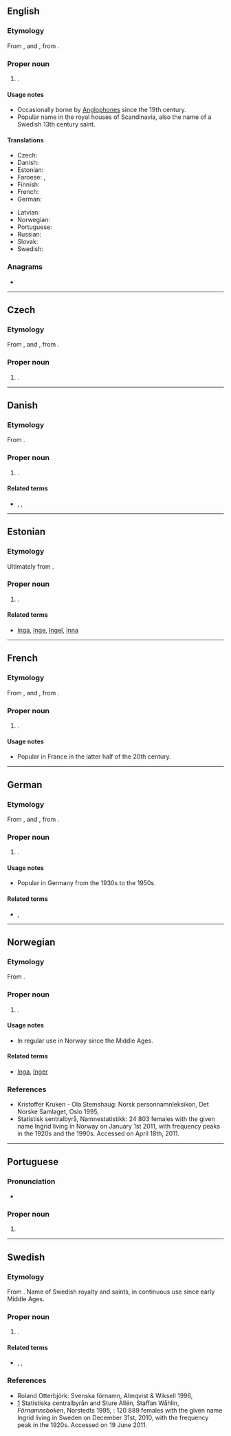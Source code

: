 {{also|Ingrið}}
==English==
{{wikipedia|Ingrid (given name)|lang=en}}

===Etymology===
From {{etyl|sv|en}}, {{etyl|no|en}} and {{etyl|da|en}} {{m|sv|Ingrid}}, from {{etyl|non|en}} {{m|non|Ingiríðr}}.

===Proper noun===
{{en-proper noun}}

# {{given name|female|from=Germanic languages}}.

====Usage notes====
* Occasionally borne by [[Anglophone]]s since the 19th century.
* Popular name in the royal houses of Scandinavia, also the name of a Swedish 13th century saint.

====Translations====
{{trans-top|female given name}}
* Czech: {{t+|cs|Ingrid|f}}
* Danish: {{t|da|Ingrid}}
* Estonian: {{t|et|Ingrid}}
* Faroese: {{t|fo|Ingirið|f}}, {{t|fo|Ingrið|f}}
* Finnish: {{t+|fi|Inkeri}}
* French: {{t+|fr|Ingrid}}
* German: {{t+|de|Ingrid}}
{{trans-mid}}
* Latvian: {{t|lv|Ingrīda|f}}
* Norwegian: {{t+|no|Ingrid}}
* Portuguese: {{t+|pt|Ingrid}}
* Russian: {{t|ru|И́нгрид|f}}
* Slovak: {{t|sk|Ingrid|f}}
* Swedish: {{t+|sv|Ingrid}}
{{trans-bottom}}

===Anagrams===
* {{anagrams|en|Riding|riding}}

----

==Czech==
{{wikipedia|lang=cs}}

===Etymology===
From {{etyl|sv|cs}}, {{etyl|no|cs}} and {{etyl|da|cs}} {{m|sv|Ingrid}}, from {{etyl|non|cs}} {{m|non|Ingiríðr}}.

===Proper noun===
{{cs-proper noun|g=f}}

# {{given name|female|lang=cs}}.

----

==Danish==

===Etymology===
From {{etyl|non|da}} {{m|non|Ingiríðr}}.

===Proper noun===
{{head|da|proper noun}}

# {{given name|female|lang=da}}.

====Related terms====
* {{l|da|Inga}}, {{l|da|Inge}}, {{l|da|Inger}}

----

==Estonian==

===Etymology===
Ultimately from {{etyl|non|et}} {{m|non|Ingiríðr}}.

===Proper noun===
{{head|et|proper noun}}

# {{given name|female|lang=et}}.

====Related terms====
* [[Inga]], [[Inge]], [[Ingel]], [[Inna]]

----

==French==
{{wikipedia|dab=Ingrid|lang=fr}}

===Etymology===
From {{etyl|sv|fr}}, {{etyl|no|fr}} and {{etyl|da|fr}} {{m|sv|Ingrid}}, from {{etyl|non|fr}} {{m|non|Ingiríðr}}.

===Proper noun===
{{fr-proper noun|f}}

# {{given name|female|lang=fr}}.

====Usage notes====
* Popular in France in the latter half of the 20th century.

----

==German==
{{wikipedia|lang=de}}

===Etymology===
From {{etyl|sv|de}}, {{etyl|no|de}} and {{etyl|da|de}} {{m|sv|Ingrid}}, from {{etyl|non|de}} {{m|non|Ingiríðr}}.

===Proper noun===
{{head|de|proper noun}}

# {{given name|female|lang=de}}.

====Usage notes====
* Popular in Germany from the 1930s to the 1950s.

====Related terms====
* {{l|de|Inga}}, {{l|de|Inge}}

----

==Norwegian==
{{wikipedia|lang=nb}}
{{wikipedia|lang=nn}}

===Etymology===
From {{etyl|non|no}} {{m|non|Ingiríðr}}.

===Proper noun===
{{head|no|proper noun}}

# {{given name|female|lang=no}}.

====Usage notes====
* In regular use in Norway since the Middle Ages.

====Related terms====
* [[Inga]], [[Inger]]

===References===
* Kristoffer Kruken - Ola Stemshaug: Norsk personnamnleksikon, Det Norske Samlaget, Oslo 1995, {{ISBN|82-521-4483-7}}
* [http://www.ssb.no/navn/ ] Statistisk sentralbyrå, Namnestatistikk: 24 803 females with the given name Ingrid living in Norway on January 1st 2011, with frequency peaks in the 1920s and the 1990s. Accessed on April 18th, 2011.

----

==Portuguese==

===Pronunciation===
* {{a|Brazil}} {{IPA|/ˈĩ.ɡɾid͡ʒ/|/ˈĩ.ɡɾi.d͡ʒi/|lang=pt}}

===Proper noun===
{{pt-proper noun|f}}

# {{given name|female|from=Swedish|lang=pt|eq=Ingrid}}

----

==Swedish==
{{wikipedia|lang=sv}}

===Etymology===
From {{etyl|non|sv}} {{m|non|Ingiríðr}}. Name of Swedish royalty and saints, in continuous use since early Middle Ages.

===Proper noun===
{{head|sv|proper noun}}

# {{given name|female|lang=sv}}.

====Related terms====
* {{l|sv|Ing}}, {{l|sv|Inga}}, {{l|sv|Inger}}

===References===
* Roland Otterbjörk: Svenska förnamn, Almqvist & Wiksell 1996, {{ISBN|91-21-10937-0}}
* [http://www.scb.se/Pages/NameSearch____259432.aspx] Statistiska centralbyrån and Sture Allén, Staffan Wåhlin, ''Förnamnsboken'', Norstedts 1995, {{ISBN|9119551622}}: 120 889 females with the given name Ingrid living in Sweden on December 31st, 2010, with the frequency peak in the 1920s. Accessed on 19 June 2011.